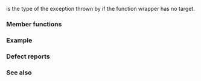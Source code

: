 {{cpp/title|bad_function_call}}
{{cpp/utility/functional/navbar}}
{{ddcl|header=functional|
class bad_function_call;
}}

{{tt|std::bad_function_call}} is the type of the exception thrown by {{l2tt std|cpp/utility/functional/function/operator()}} if the function wrapper has no target.

{{inheritance diagram/std-bad_function_call}}

===Member functions===
{{cpp/error/exception/member of derived|bad_function_call|std=c++11}}

{{cpp/error/exception/inherit}}

===Example===
{{example
|code=
#include &lt;functional&gt;
#include &lt;iostream&gt;

int main()
{
    std::function&lt;int()&gt; f = nullptr;
    try
    {
        f();
    }
    catch (const std::bad_function_call&amp; e)
    {
        std::cout &lt;&lt; e.what() &lt;&lt; '\n';
    }
}
|p=true
|output=
bad function call
}}

===Defect reports===
{{dr list begin}}
{{dr list item|wg=lwg|dr=2233|std=C++11|before={{tt|what()}} always returned the same explanatory&lt;br&gt;string as {{l2tf std|cpp/error/exception/what}}|after=returns its own&lt;br&gt;explanatory string}}
{{dr list end}}

===See also===
{{dsc begin}}
{{dsc inc|cpp/utility/functional/dsc function}}
{{dsc end}}

{{langlinks|de|es|fr|it|ja|pt|ru|zh}}